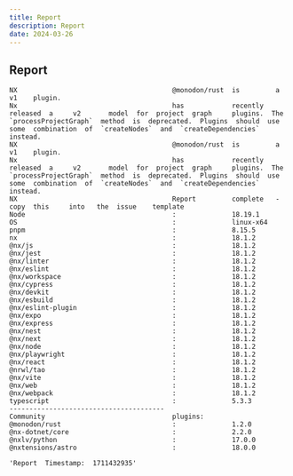 ```yaml
---
title: Report
description: Report
date: 2024-03-26
---
```


## Report
```
NX                                       @monodon/rust  is         a         v1    plugin.                                                                                                                                                                                       
Nx                                       has            recently   released  a     v2       model  for  project  graph     plugins.  The  `processProjectGraph`  method  is  deprecated.  Plugins  should  use  some  combination  of  `createNodes`  and  `createDependencies`  instead.
NX                                       @monodon/rust  is         a         v1    plugin.                                                                                                                                                                                       
Nx                                       has            recently   released  a     v2       model  for  project  graph     plugins.  The  `processProjectGraph`  method  is  deprecated.  Plugins  should  use  some  combination  of  `createNodes`  and  `createDependencies`  instead.
NX                                       Report         complete   -         copy  this     into   the  issue    template                                                                                                                                                        
Node                                     :              18.19.1                                                                                                                                                                                                                  
OS                                       :              linux-x64                                                                                                                                                                                                                
pnpm                                     :              8.15.5                                                                                                                                                                                                                   
nx                                       :              18.1.2                                                                                                                                                                                                                   
@nx/js                                   :              18.1.2                                                                                                                                                                                                                   
@nx/jest                                 :              18.1.2                                                                                                                                                                                                                   
@nx/linter                               :              18.1.2                                                                                                                                                                                                                   
@nx/eslint                               :              18.1.2                                                                                                                                                                                                                   
@nx/workspace                            :              18.1.2                                                                                                                                                                                                                   
@nx/cypress                              :              18.1.2                                                                                                                                                                                                                   
@nx/devkit                               :              18.1.2                                                                                                                                                                                                                   
@nx/esbuild                              :              18.1.2                                                                                                                                                                                                                   
@nx/eslint-plugin                        :              18.1.2                                                                                                                                                                                                                   
@nx/expo                                 :              18.1.2                                                                                                                                                                                                                   
@nx/express                              :              18.1.2                                                                                                                                                                                                                   
@nx/nest                                 :              18.1.2                                                                                                                                                                                                                   
@nx/next                                 :              18.1.2                                                                                                                                                                                                                   
@nx/node                                 :              18.1.2                                                                                                                                                                                                                   
@nx/playwright                           :              18.1.2                                                                                                                                                                                                                   
@nx/react                                :              18.1.2                                                                                                                                                                                                                   
@nrwl/tao                                :              18.1.2                                                                                                                                                                                                                   
@nx/vite                                 :              18.1.2                                                                                                                                                                                                                   
@nx/web                                  :              18.1.2                                                                                                                                                                                                                   
@nx/webpack                              :              18.1.2                                                                                                                                                                                                                   
typescript                               :              5.3.3                                                                                                                                                                                                                    
---------------------------------------                                                                                                                                                                                                                                          
Community                                plugins:                                                                                                                                                                                                                                
@monodon/rust                            :              1.2.0                                                                                                                                                                                                                    
@nx-dotnet/core                          :              2.2.0                                                                                                                                                                                                                    
@nxlv/python                             :              17.0.0                                                                                                                                                                                                                   
@nxtensions/astro                        :              18.0.0                                                                                                                                                                                                                   
```

```
'Report  Timestamp:  1711432935'
```
